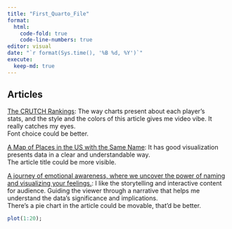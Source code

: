 ```yaml
---
title: "First_Quarto_File"
format:
  html:
    code-fold: true
    code-line-numbers: true
editor: visual
date: "`r format(Sys.time(), '%B %d, %Y')`"
execute:
  keep-md: true
---
```


## Articles

[The CRUTCH Rankings](https://pudding.cool/2023/06/asterisks/): The way charts present about each player's\
stats, and the style and the colors of this article gives me video vibe. It really catches my eyes.\
Font choice could be better.

[A Map of Places in the US with the Same Name](https://pudding.cool/2023/03/same-name/): It has good visualization presents data in a clear and understandable way.\
The article title could be more visible.

[A journey of emotional awareness, where we uncover the power of naming and visualizing your feelings.](https://pudding.cool/2022/12/emotion-wheel/): I like the storytelling and interactive content for audience. Guiding the viewer through a narrative that helps me understand the data's significance and implications.\
There's a pie chart in the article could be movable, that'd be better.

```r
plot(1:20);
```
